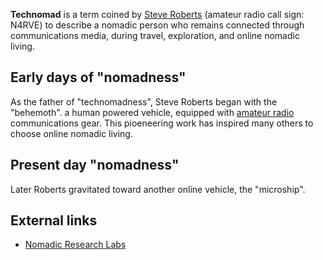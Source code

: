 {{cleanup}}

'''Technomad''' is a term coined by [[Steve Roberts]] (amateur radio call sign: N4RVE) to describe a nomadic person who remains connected through communications media, during travel, exploration, and online nomadic living.

==Early days of "nomadness"==
As the father of "technomadness", Steve Roberts began with the "behemoth". a human powered vehicle, equipped with [[amateur radio]] communications gear.  This pioeneering work has inspired many others to choose online nomadic living.

==Present day "nomadness"==
Later Roberts gravitated toward another online vehicle, the "microship".

==External links==
*[http://microship.com Nomadic Research Labs]

{{stub}}